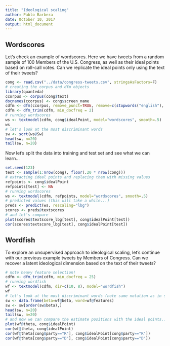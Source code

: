 ```yaml
---
title: "Ideological scaling"
author: Pablo Barbera
date: October 10, 2017
output: html_document
---
```


## Wordscores

Let's check an example of wordscores. Here we have tweets from a random sample of 100 Members of the U.S. Congress, as well as their ideal points based on roll-call votes. Can we replicate the ideal points only using the text of their tweets?

```r
cong <- read.csv("../data/congress-tweets.csv", stringsAsFactors=F)
# creating the corpus and dfm objects
library(quanteda)
ccorpus <- corpus(cong$text)
docnames(ccorpus) <- cong$screen_name
cdfm <- dfm(ccorpus, remove_punct=TRUE, remove=c(stopwords("english"), "t.co", "https", "rt", "amp", "http", "t.c", "can"))
cdfm <- dfm_trim(cdfm, min_docfreq = 2)
# running wordscores
ws <- textmodel(cdfm, cong$idealPoint, model="wordscores", smooth=.5)
ws
# let's look at the most discriminant words
sw <- sort(ws@Sw)
head(sw, n=20)
tail(sw, n=20)
```

Now let's split the data into training and test set and see what we can learn...

```r
set.seed(123)
test <- sample(1:nrow(cong), floor(.20 * nrow(cong)))
# extracting ideal points and replacing them with missing values
refpoints <- cong$idealPoint
refpoints[test] <- NA
# running wordscores
ws <- textmodel(cdfm, refpoints, model="wordscores", smooth=.5)
# predicted values (this will take a while...)
preds <- predict(ws, rescaling="lbg")
scores <- preds@textscores
# and let's compare
plot(scores$textscore_lbg[test], cong$idealPoint[test])
cor(scores$textscore_lbg[test], cong$idealPoint[test])
```

## Wordfish

To explore an unsupervised approach to ideological scaling, let's continue with our previous example tweets by Members of Congress. Can we recover a latent ideological dimension based on the text of their tweets?

```r
# note heavy feature selection!
cdfm <- dfm_trim(cdfm, min_docfreq = 25)
# running wordfish
wf <- textmodel(cdfm, dir=c(10, 8), model="wordfish")
wf
# let's look at the most discriminant words (note same notation as in slides)
sw <- data.frame(beta=wf@beta, word=wf@features)
sw <- sw[order(sw$beta),]
head(sw, n=20)
tail(sw, n=20)
# and now we can compare the estimate positions with the ideal points...
plot(wf@theta, cong$idealPoint)
cor(wf@theta, cong$idealPoint)
cor(wf@theta[cong$party=="R"], cong$idealPoint[cong$party=="R"])
cor(wf@theta[cong$party=="D"], cong$idealPoint[cong$party=="D"])

```


